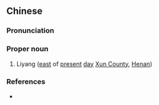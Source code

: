 {{also|黎阳}}
==Chinese==
{{zh-forms|s=黎阳}}

===Pronunciation===
{{zh-pron
|m=Líyáng
|cat=pn
}}

===Proper noun===
{{zh-proper noun}}

# {{lb|zh|archaic}} Liyang ([[east]] of [[present]] [[day]] [[w:Hebi|Xun County]], [[Henan]])

===References===
* {{cite-book
|last=Luo
|first=Guanzhong
|authorlink=w:Luo Guanzhong
|coauthors=
|year=
|title=Annotated [[s:Romance of the Three Kingdoms/Chapter 12#2|Romance of the Three Kingdoms/Chapter 12]], page 149, note 1
|language=Mandarin
|publisher=
|location=
|isbn=957911305X
}}